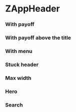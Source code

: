 
<Meta of={IndexStories} />

# ZAppHeader

<Canvas>
  <Story of={IndexStories.Title} />
</Canvas>

### With payoff

<Canvas>
  <Story of={IndexStories.Subtitle} />
</Canvas>

### With payoff above the title

<Canvas>
  <Story of={IndexStories.TopSubtitle} />
</Canvas>

### With menu

<Canvas>
  <Story of={IndexStories.Menu} />
</Canvas>

<Canvas>
  <Story of={IndexStories.LongTitle} />
</Canvas>

<Canvas>
  <Story of={IndexStories.VeryLongMenu} />
</Canvas>

<Canvas>
  <Story of={IndexStories.OffcanvasMenu} />
</Canvas>

### Stuck header

<Canvas>
  <Story of={IndexStories.Stuck} />
</Canvas>

### Max width

<Canvas>
  <Story of={IndexStories.MaxWidth} />
</Canvas>

### Hero

<Canvas>
  <Story of={IndexStories.CoverHeroWithSlottedImage} />
</Canvas>

### Search

<Canvas>
  <Story of={IndexStories.Searchbar} />
</Canvas>

<Canvas>
  <Story of={IndexStories.SearchPageButton} />
</Canvas>

<Controls />
